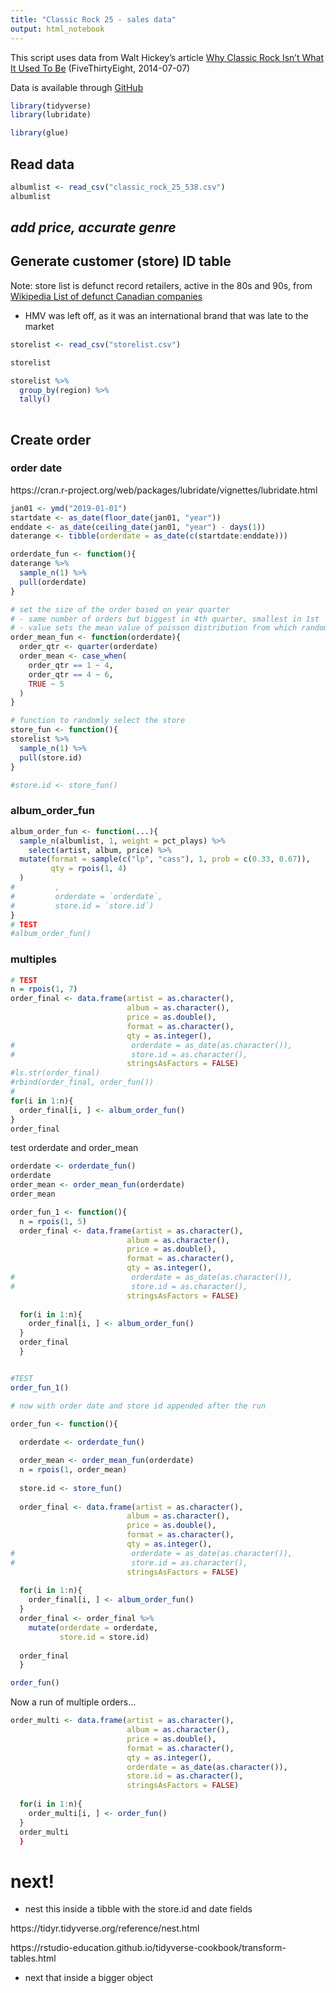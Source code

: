 ```yaml
---
title: "Classic Rock 25 - sales data"
output: html_notebook
---
```


This script uses data from Walt Hickey's article [Why Classic Rock Isn’t What It Used To Be](https://fivethirtyeight.com/features/why-classic-rock-isnt-what-it-used-to-be/) (FiveThirtyEight, 2014-07-07)

Data is available through [GitHub](https://github.com/fivethirtyeight/data/tree/master/classic-rock)




```r
library(tidyverse)
library(lubridate)

library(glue)
```


## Read data

```r

albumlist <- read_csv("classic_rock_25_538.csv")
albumlist
```

## _add price, accurate genre_


## Generate customer (store) ID table

Note: store list is defunct record retailers, active in the 80s and 90s, from [Wikipedia List of defunct Canadian companies](https://en.wikipedia.org/wiki/List_of_defunct_Canadian_companies#Consumer_retail,_including_grocery)

* HMV was left off, as it was an international brand that was late to the market

```r
storelist <- read_csv("storelist.csv")

storelist

storelist %>%
  group_by(region) %>%
  tally()
  
```

## Create order

### order date

https://cran.r-project.org/web/packages/lubridate/vignettes/lubridate.html

```r
jan01 <- ymd("2019-01-01")
startdate <- as_date(floor_date(jan01, "year"))
enddate <- as_date(ceiling_date(jan01, "year") - days(1))
daterange <- tibble(orderdate = as_date(c(startdate:enddate)))

orderdate_fun <- function(){ 
daterange %>%
  sample_n(1) %>%
  pull(orderdate) 
}  

# set the size of the order based on year quarter
# - same number of orders but biggest in 4th quarter, smallest in 1st
# - value sets the mean value of poisson distribution from which random value is pulled
order_mean_fun <- function(orderdate){
  order_qtr <- quarter(orderdate)
  order_mean <- case_when(
    order_qtr == 1 ~ 4,
    order_qtr == 4 ~ 6,
    TRUE ~ 5
  )
}
```


```r
# function to randomly select the store
store_fun <- function(){ 
storelist %>%
  sample_n(1) %>%
  pull(store.id) 
}  

#store.id <- store_fun()

```



### album_order_fun

```r
album_order_fun <- function(...){
  sample_n(albumlist, 1, weight = pct_plays) %>%
    select(artist, album, price) %>%
  mutate(format = sample(c("lp", "cass"), 1, prob = c(0.33, 0.67)),
         qty = rpois(1, 4)
  )
#         ,
#         orderdate = `orderdate`, 
#         store.id = `store.id`)
}
# TEST
#album_order_fun()
```


### multiples

```r
# TEST
n = rpois(1, 7)
order_final <- data.frame(artist = as.character(),
                          album = as.character(),
                          price = as.double(),
                          format = as.character(),
                          qty = as.integer(),
#                          orderdate = as_date(as.character()),
#                          store.id = as.character(),
                          stringsAsFactors = FALSE)  
#ls.str(order_final)
#rbind(order_final, order_fun())
#
for(i in 1:n){
  order_final[i, ] <- album_order_fun()
}
order_final
```

test orderdate and order_mean 

```r
orderdate <- orderdate_fun()
orderdate
order_mean <- order_mean_fun(orderdate)
order_mean
```

```r
order_fun_1 <- function(){
  n = rpois(1, 5)
  order_final <- data.frame(artist = as.character(),
                          album = as.character(),
                          price = as.double(),
                          format = as.character(),
                          qty = as.integer(),
#                          orderdate = as_date(as.character()),
#                          store.id = as.character(),
                          stringsAsFactors = FALSE)  
  
  for(i in 1:n){
    order_final[i, ] <- album_order_fun()
  }
  order_final
  }


#TEST 
order_fun_1()
```




```r
# now with order date and store id appended after the run

order_fun <- function(){
  
  orderdate <- orderdate_fun()

  order_mean <- order_mean_fun(orderdate)
  n = rpois(1, order_mean)
  
  store.id <- store_fun()
  
  order_final <- data.frame(artist = as.character(),
                          album = as.character(),
                          price = as.double(),
                          format = as.character(),
                          qty = as.integer(),
#                          orderdate = as_date(as.character()),
#                          store.id = as.character(),
                          stringsAsFactors = FALSE)  
  
  for(i in 1:n){
    order_final[i, ] <- album_order_fun()
  }
  order_final <- order_final %>%
    mutate(orderdate = orderdate,
           store.id = store.id)
  
  order_final
  }
```


```r
order_fun()
```


Now a run of multiple orders...

```r



order_multi <- data.frame(artist = as.character(),
                          album = as.character(),
                          price = as.double(),
                          format = as.character(),
                          qty = as.integer(),
                          orderdate = as_date(as.character()),
                          store.id = as.character(),
                          stringsAsFactors = FALSE)  
  
  for(i in 1:n){
    order_multi[i, ] <- order_fun()
  }
  order_multi
  }


```




# next!

* nest this inside a tibble with the store.id and date fields

https://tidyr.tidyverse.org/reference/nest.html

https://rstudio-education.github.io/tidyverse-cookbook/transform-tables.html 





* next that inside a bigger object



